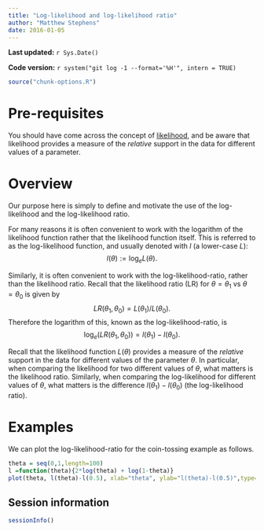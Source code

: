 ```yaml
---
title: "Log-likelihood and log-likelihood ratio"
author: "Matthew Stephens"
date: 2016-01-05
---
```


**Last updated:** `r Sys.Date()`

**Code version:** `r system("git log -1 --format='%H'", intern = TRUE)`

```r
source("chunk-options.R")
```

# Pre-requisites

You should have come across the concept of [likelihood](likelihood.html), and be aware that likelihood provides
a measure of the *relative* support in the data for different values of a parameter.

# Overview

Our purpose here is simply to define and motivate the use of the log-likelihood and the log-likelihood ratio. 

For many reasons it is often convenient to work with the logarithm of the likelihood function rather that the likelihood function itself. This is referred to as the log-likelihood function, and usually denoted with $l$ (a lower-case $L$):
$$l(\theta):=\log_e L(\theta).$$

Similarly, it is often convenient to work with the log-likelihood-ratio, rather than the likelihood ratio.
Recall that the likelihood ratio (LR) for $\theta=\theta_1$ vs $\theta=\theta_0$ is given by 
$$LR(\theta_1,\theta_0) = L(\theta_1)/L(\theta_0).$$
Therefore the logarithm of this, 
known as the log-likelihood-ratio, is 
$$\log_e(LR(\theta_1,\theta_0)) = l(\theta_1)-l(\theta_0).$$

Recall that the likelihood function $L(\theta)$ provides a measure of the *relative* support in the data for different values of the parameter $\theta$. In particular, when comparing the likelihood for two different values of $\theta$, what matters is the likelihood ratio. Similarly, when comparing the log-likelihood for different values of $\theta$, what matters is the difference $l(\theta_1)-l(\theta_0)$ (the log-likelihood ratio).

# Examples

We can plot the log-likelihood-ratio for the coin-tossing example as follows.
```r
theta = seq(0,1,length=100)
l =function(theta){2*log(theta) + log(1-theta)}
plot(theta, l(theta)-l(0.5), xlab="theta", ylab="l(theta)-l(0.5)",type="l")
```






## Session information

```r
sessionInfo()
```
